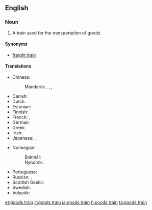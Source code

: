 ==English==

===Noun===
{{en-noun}}

# A train used for the transportation of goods.

====Synonyms====
* [[freight train]]

====Translations====
{{trans-top|train used for transportation of goods}}
* Chinese:
*: Mandarin: {{t|cmn|貨物列車|sc=Hani}}, {{t|cmn|货物列车|tr=huòwù lièchē|sc=Hani}}, {{t+|cmn|貨車|sc=Hani}}, {{t+|cmn|货车|tr=huòchē|sc=Hani}}
* Danish: {{t+|da|godstog|n}}
* Dutch: {{t+|nl|goederentrein}}
* Estonian: {{t|et|kaubarong}}
* Finnish: {{t+|fi|tavarajuna}}
* French: {{t|fr|train de fret|m}}, {{t|fr|train de marchandises|m}}
* German: {{t+|de|Güterzug|m}}
* Greek: {{t|el|φορτηγό τρένο|n}}
* Irish: {{t|ga|traein earraí|f}}
* Japanese: {{t|ja|貨物列車|tr=かもつれっしゃ, kamotsu ressha|sc=Jpan}}, {{t|ja|貨車|tr=かしゃ, kasha|sc=Jpan}}
{{trans-mid}}
* Norwegian:
*: Bokmål: {{t|nb|godstog|n}}
*: Nynorsk: {{t|nn|godstog|n}}
* Portuguese: {{t|pt|[[trem]] [[de]] [[carga]]|m}}
* Russian: {{t|ru|това́рный по́езд|m}}, {{t+|ru|товарня́к|m}} {{qualifier|colloquial}}
* Scottish Gaelic: {{t|gd|trèana bathair|f}}
* Swedish: {{t+|sv|godståg|n}}
* Volapük: {{t|vo|päkatren}}
{{trans-bottom}}

[[et:goods train]]
[[it:goods train]]
[[ja:goods train]]
[[fi:goods train]]
[[ta:goods train]]
